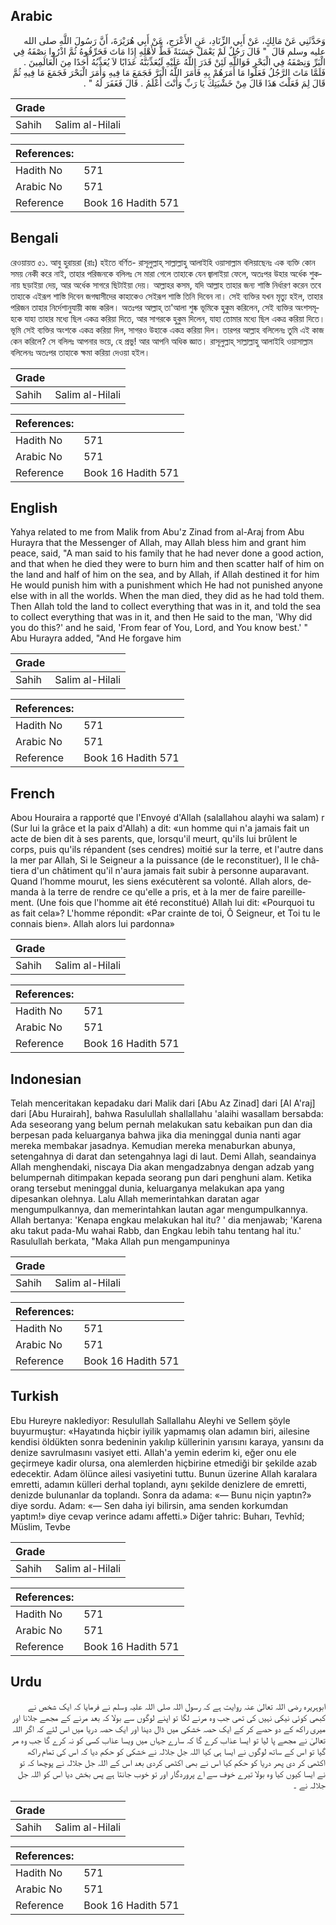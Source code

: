 ## Arabic


<div dir="rtl" lang="ar" style={{fontSize:'larger',backgroundColor:'#f8f9fa',padding:20}}>
وَحَدَّثَنِي عَنْ مَالِكٍ، عَنْ أَبِي الزِّنَادِ، عَنِ الأَعْرَجِ، عَنْ أَبِي هُرَيْرَةَ، أَنَّ رَسُولَ اللَّهِ صلى الله عليه وسلم قَالَ ‏ "‏ قَالَ رَجُلٌ لَمْ يَعْمَلْ حَسَنَةً قَطُّ لأَهْلِهِ إِذَا مَاتَ فَحَرِّقُوهُ ثُمَّ اذْرُوا نِصْفَهُ فِي الْبَرِّ وَنِصْفَهُ فِي الْبَحْرِ فَوَاللَّهِ لَئِنْ قَدَرَ اللَّهُ عَلَيْهِ لَيُعَذِّبَنَّهُ عَذَابًا لاَ يُعَذِّبُهُ أَحَدًا مِنَ الْعَالَمِينَ ‏.‏ فَلَمَّا مَاتَ الرَّجُلُ فَعَلُوا مَا أَمَرَهُمْ بِهِ فَأَمَرَ اللَّهُ الْبَرَّ فَجَمَعَ مَا فِيهِ وَأَمَرَ الْبَحْرَ فَجَمَعَ مَا فِيهِ ثُمَّ قَالَ لِمَ فَعَلْتَ هَذَا قَالَ مِنْ خَشْيَتِكَ يَا رَبِّ وَأَنْتَ أَعْلَمُ ‏.‏ قَالَ فَغَفَرَ لَهُ ‏"‏ ‏.‏
</div>
<div style={{backgroundColor:'#f8f9fa',padding:20, marginBottom: 10}}><table> <thead> <tr> <th>Grade</th> <th></th> </tr> </thead> <tbody> <tr><td>Sahih</td><td>Salim al-Hilali</td></tr></tbody></table><table> <thead> <tr> <th>References:</th> <th></th> </tr> </thead> <tbody><tr><td>Hadith No</td><td>571</td></tr><tr><td>Arabic No</td><td>571</td></tr><tr><td>Reference</td><td>Book 16 Hadith 571</td></tr></tbody></table></div>

## Bengali


<div dir="ltr" lang="bn" style={{fontSize:'larger',backgroundColor:'#f8f9fa',padding:20}}>
রেওয়ায়ত ৫১. আবু হুরায়রা (রাঃ) হইতে বর্ণিত- রাসূলুল্লাহ্ সাল্লাল্লাহু আলাইহি ওয়াসাল্লাম বলিয়াছেনঃ এক ব্যক্তি কোন সময় নেকী করে নাই, তাহার পরিজনকে বলিলঃ সে মারা গেলে তাহাকে যেন জ্বালাইয়া ফেলে, অতঃপর উহার অর্ধেক শুকনায় ছড়াইয়া দেয়, আর অর্ধেক সাগরে ছিটাইয়া দেয়। আল্লাহর কসম, যদি আল্লাহ তাহার জন্য শাস্তি নির্ধারণ করেন তবে তাহাকে এইরূপ শাস্তি দিবেন জগদ্বাসীদের কাহাকেও সেইরূপ শাস্তি তিনি দিবেন না। সেই ব্যক্তির যখন মৃত্যু হইল, তাহার পরিজন তাহার নির্দেশানুযায়ী কাজ করিল। অতঃপর আল্লাহ্ তা'আলা শুষ্ক ভূমিকে হুকুম করিলেন, সেই ব্যক্তির অংশসমূহকে যাহা তাহার মধ্যে ছিল একত্র করিয়া দিতে, আর সাগরকে হুকুম দিলেন, যাহা তোমার মধ্যে ছিল একত্র করিয়া দিতে। ভূমি সেই ব্যক্তির অংশকে একত্র করিয়া দিল, সাগরও উহাকে একত্র করিয়া দিল। তারপর আল্লাহ বলিলেনঃ তুমি এই কাজ কেন করিলে? সে বলিলঃ আপনার ভয়ে, হে প্ৰভু! আর আপনি অধিক জ্ঞাত। রাসূলুল্লাহ্ সাল্লাল্লাহু আলাইহি ওয়াসাল্লাম বলিলেনঃ অতঃপর তাহাকে ক্ষমা করিয়া দেওয়া হইল।
</div>
<div style={{backgroundColor:'#f8f9fa',padding:20, marginBottom: 10}}><table> <thead> <tr> <th>Grade</th> <th></th> </tr> </thead> <tbody> <tr><td>Sahih</td><td>Salim al-Hilali</td></tr></tbody></table><table> <thead> <tr> <th>References:</th> <th></th> </tr> </thead> <tbody><tr><td>Hadith No</td><td>571</td></tr><tr><td>Arabic No</td><td>571</td></tr><tr><td>Reference</td><td>Book 16 Hadith 571</td></tr></tbody></table></div>

## English


<div dir="ltr" lang="en" style={{fontSize:'larger',backgroundColor:'#f8f9fa',padding:20}}>
Yahya related to me from Malik from Abu'z Zinad from al-Araj from Abu Hurayra that the Messenger of Allah, may Allah bless him and grant him peace, said, "A man said to his family that he had never done a good action, and that when he died they were to burn him and then scatter half of him on the land and half of him on the sea, and by Allah, if Allah destined it for him He would punish him with a punishment which He had not punished anyone else with in all the worlds. When the man died, they did as he had told them. Then Allah told the land to collect everything that was in it, and told the sea to collect everything that was in it, and then He said to the man, 'Why did you do this?' and he said, 'From fear of You, Lord, and You know best.' " Abu Hurayra added, "And He forgave him
</div>
<div style={{backgroundColor:'#f8f9fa',padding:20, marginBottom: 10}}><table> <thead> <tr> <th>Grade</th> <th></th> </tr> </thead> <tbody> <tr><td>Sahih</td><td>Salim al-Hilali</td></tr></tbody></table><table> <thead> <tr> <th>References:</th> <th></th> </tr> </thead> <tbody><tr><td>Hadith No</td><td>571</td></tr><tr><td>Arabic No</td><td>571</td></tr><tr><td>Reference</td><td>Book 16 Hadith 571</td></tr></tbody></table></div>

## French


<div dir="ltr" lang="fr" style={{fontSize:'larger',backgroundColor:'#f8f9fa',padding:20}}>
Abou Houraira a rapporté que l'Envoyé d'Allah (salallahou alayhi wa salam) r (Sur lui la grâce et la paix d'Allah) a dit: «un homme qui n'a jamais fait un acte de bien dit à ses parents, que, lorsqu'il meurt, qu'ils lui brûlent le corps, puis qu'ils répandent (ses cendres) moitié sur la terre, et l'autre dans la mer par Allah, Si le Seigneur a la puissance (de le reconstituer), Il le châtiera d'un châtiment qu'il n'aura jamais fait subir à personne auparavant. Quand l’homme mourut, les siens exécutèrent sa volonté. Allah alors, demanda à la terre de rendre ce qu'elle a pris, et à la mer de faire pareillement. (Une fois que l'homme ait été reconstitué) Allah lui dit: «Pourquoi tu as fait cela»? L'homme répondit: «Par crainte de toi, Ô Seigneur, et Toi tu le connais bien». Allah alors lui pardonna»
</div>
<div style={{backgroundColor:'#f8f9fa',padding:20, marginBottom: 10}}><table> <thead> <tr> <th>Grade</th> <th></th> </tr> </thead> <tbody> <tr><td>Sahih</td><td>Salim al-Hilali</td></tr></tbody></table><table> <thead> <tr> <th>References:</th> <th></th> </tr> </thead> <tbody><tr><td>Hadith No</td><td>571</td></tr><tr><td>Arabic No</td><td>571</td></tr><tr><td>Reference</td><td>Book 16 Hadith 571</td></tr></tbody></table></div>

## Indonesian


<div dir="ltr" lang="id" style={{fontSize:'larger',backgroundColor:'#f8f9fa',padding:20}}>
Telah menceritakan kepadaku dari Malik dari [Abu Az Zinad] dari [Al A'raj] dari [Abu Hurairah], bahwa Rasulullah shallallahu 'alaihi wasallam bersabda: Ada seseorang yang belum pernah melakukan satu kebaikan pun dan dia berpesan pada keluarganya bahwa jika dia meninggal dunia nanti agar mereka membakar jasadnya. Kemudian mereka menaburkan abunya, setengahnya di darat dan setengahnya lagi di laut. Demi Allah, seandainya Allah menghendaki, niscaya Dia akan mengadzabnya dengan adzab yang belumpernah ditimpakan kepada seorang pun dari penghuni alam. Ketika orang tersebut meninggal dunia, keluarganya melakukan apa yang dipesankan olehnya. Lalu Allah memerintahkan daratan agar mengumpulkannya, dan memerintahkan lautan agar mengumpulkannya. Allah bertanya: 'Kenapa engkau melakukan hal itu? ' dia menjawab; 'Karena aku takut pada-Mu wahai Rabb, dan Engkau lebih tahu tentang hal itu.' Rasulullah berkata, "Maka Allah pun mengampuninya
</div>
<div style={{backgroundColor:'#f8f9fa',padding:20, marginBottom: 10}}><table> <thead> <tr> <th>Grade</th> <th></th> </tr> </thead> <tbody> <tr><td>Sahih</td><td>Salim al-Hilali</td></tr></tbody></table><table> <thead> <tr> <th>References:</th> <th></th> </tr> </thead> <tbody><tr><td>Hadith No</td><td>571</td></tr><tr><td>Arabic No</td><td>571</td></tr><tr><td>Reference</td><td>Book 16 Hadith 571</td></tr></tbody></table></div>

## Turkish


<div dir="ltr" lang="tr" style={{fontSize:'larger',backgroundColor:'#f8f9fa',padding:20}}>
Ebu Hureyre naklediyor: Resulullah Sallallahu Aleyhi ve Sellem şöyle buyurmuştur: «Hayatında hiçbir iyilik yapmamış olan adamın biri, ailesine kendisi öldükten sonra bedeninin yakılıp küllerinin yarısını karaya, yansını da denize savrulmasını vasiyet etti. Allah'a yemin ederim ki, eğer onu ele geçirmeye kadir olursa, ona alemlerden hiçbirine etmediği bir şekilde azab edecektir. Adam ölünce ailesi vasiyetini tuttu. Bunun üzerine Allah karalara emretti, adamın külleri derhal toplandı, aynı şekilde denizlere de emretti, denizde bulunanlar da toplandı. Sonra da adama: «— Bunu niçin yaptın?» diye sordu. Adam: «— Sen daha iyi bilirsin, ama senden korkumdan yaptım!» diye cevap verince adamı affetti.» Diğer tahric: Buharı, Tevhîd; Müslim, Tevbe
</div>
<div style={{backgroundColor:'#f8f9fa',padding:20, marginBottom: 10}}><table> <thead> <tr> <th>Grade</th> <th></th> </tr> </thead> <tbody> <tr><td>Sahih</td><td>Salim al-Hilali</td></tr></tbody></table><table> <thead> <tr> <th>References:</th> <th></th> </tr> </thead> <tbody><tr><td>Hadith No</td><td>571</td></tr><tr><td>Arabic No</td><td>571</td></tr><tr><td>Reference</td><td>Book 16 Hadith 571</td></tr></tbody></table></div>

## Urdu


<div dir="rtl" lang="ur" style={{fontSize:'larger',backgroundColor:'#f8f9fa',padding:20}}>
ابوہریرہ رضی اللہ تعالیٰ عنہ روایت ہے کہ رسول اللہ صلی اللہ علیہ وسلم نے فرمایا کہ ایک شخص نے کبھی کوئی نیکی نہیں کی تھی جب وہ مرنے لگا تو اپنے لوگوں سے بولا کہ بعد مرنے کے مجھے جلانا اور میری راکھ کے دو حصے کر کے ایک حصہ خشکی میں ڈال دینا اور ایک حصہ دریا میں اس لئے کہ اگر اللہ تعالیٰ نے مجھے پا لیا تو ایسا عذاب کرے گا کہ سارے جہاں میں ویسا عذاب کسی کو نہ کرے گا جب وہ مر گیا تو اس کے ساتھ لوگوں نے ایسا ہی کیا اللہ جل جلالہ نے خشکی کو حکم دیا کہ اس کی تمام راکھ اکٹھی کر دی پھر دریا کو حکم کیا اس نے بھی اکٹھی کردی بعد اس کے اللہ جل جلالہ نے پوچھا کہ تو نے ایسا کیوں کیا وہ بولا تیرے خوف سے اے پروردگار اور تو خوب جانتا ہے پس بخش دیا اس کو اللہ جل جلالہ نے ۔
</div>
<div style={{backgroundColor:'#f8f9fa',padding:20, marginBottom: 10}}><table> <thead> <tr> <th>Grade</th> <th></th> </tr> </thead> <tbody> <tr><td>Sahih</td><td>Salim al-Hilali</td></tr></tbody></table><table> <thead> <tr> <th>References:</th> <th></th> </tr> </thead> <tbody><tr><td>Hadith No</td><td>571</td></tr><tr><td>Arabic No</td><td>571</td></tr><tr><td>Reference</td><td>Book 16 Hadith 571</td></tr></tbody></table></div>